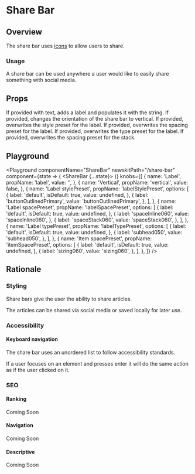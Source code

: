 

# Share Bar

## Overview

The share bar uses [icons](/foundations/icons) to allow users to share.

### Usage

A share bar can be used anywhere a user would like to easily share something with social media.

## Props

<LegacyBlock marginTop="sizing040">
  <Prop name="label" type="string">
    If provided with text, adds a label and populates it with the string.
  </Prop>
  <Prop name="vertical" type="boolean" defaut="false">
    If provided, changes the orientation of the share bar to vertical.
  </Prop>
  <Prop name="labelStylePreset" type="string" default="shareBarLabel">
    If provided, overwrites the style preset for the label.
  </Prop>
  <Prop name="labelSpacePreset" type="MarginPresetKeys" default="spaceInline040">
    If provided, overwrites the spacing preset for the label.
  </Prop>
  <Prop name="labelTypePreset" type="string" default="shareBarLabel">
    If provided, overwrites the type preset for the label.
  </Prop>
  <Prop name="itemSpacePreset" type="MarginPresetKeys" default="sizing020">
    If provided, overwrites the spacing preset for the stack.
  </Prop>
</LegacyBlock>

## Playground

<Playground
  componentName="ShareBar"
  newskitPath="/share-bar"
  component={state => (
    <ShareBar {...state}>
      <IconButton size={ButtonSize.Large} stylePreset="buttonSocialTwitter">
              <Twitter/>
            </IconButton>
            <IconButton size={ButtonSize.Large} stylePreset="buttonSocialFacebook">
              <Facebook />
            </IconButton>
    </ShareBar>
  )}
  knobs={[
    {
      name: 'Label',
      propName: 'label',
      value: '',
    },
    {
      name: 'Vertical',
      propName: 'vertical',
      value: false,
    },
    {
      name: 'Label stylePreset',
      propName: 'labelStylePreset',
      options: [
        {
          label: 'default',
          isDefault: true,
          value: undefined,
        },
        {
          label: 'buttonOutlinedPrimary',
          value: 'buttonOutlinedPrimary',
        },
      ],
    },
    {
      name: 'Label spacePreset',
      propName: 'labelSpacePreset',
      options: [
        {
          label: 'default',
          isDefault: true,
          value: undefined,
        },
         {
          label: 'spaceInline060',
          value: 'spaceInline060',
        },
         {
          label: 'spaceStack060',
          value: 'spaceStack060',
        },
      ],
    },
    {
      name: 'Label typePreset',
      propName: 'labelTypePreset',
      options: [
        {
          label: 'default',
          isDefault: true,
          value: undefined,
        },
        {
          label: 'subhead050',
          value: 'subhead050',
        },
      ],
    },
    {
      name: 'Item spacePreset',
      propName: 'itemSpacePreset',
      options: [
        {
          label: 'default',
          isDefault: true,
          value: undefined,
        },
        {
          label: 'sizing060',
          value: 'sizing060',
        },
      ],
    },
  ]}
/>

## Rationale

### Styling

Share bars give the user the ability to share articles.

The articles can be shared via social media or saved locally for later use.

### Accessibility

#### Keyboard navigation

The share bar uses an unordered list to follow accessibility standards.

If a user focuses on an element and presses enter it will do the same action as if the user clicked on it.

### SEO

#### Ranking

Coming Soon

#### Navigation

Coming Soon

#### Descriptive

Coming Soon
